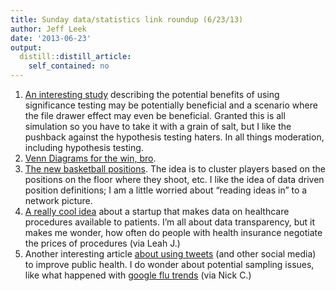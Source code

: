 ```yaml
---
title: Sunday data/statistics link roundup (6/23/13)
author: Jeff Leek
date: '2013-06-23'
output:
  distill::distill_article:
    self_contained: no
---
```


  1. [An interesting study](http://www.plosone.org/article/info:doi%2F10.1371%2Fjournal.pone.0066463) describing the potential benefits of using significance testing may be potentially beneficial and a scenario where the file drawer effect may even be beneficial. Granted this is all simulation so you have to take it with a grain of salt, but I like the pushback against the hypothesis testing haters. In all things moderation, including hypothesis testing.
  2. [Venn Diagrams for the win, bro](http://www.npr.org/blogs/codeswitch/2013/06/21/193881290/jeah-we-mapped-out-the-four-basic-aspects-of-being-a-bro).
  3. [The new basketball positions](http://www.youtube.com/watch?v=E-gpSQQe3w8). The idea is to cluster players based on the positions on the floor where they shoot, etc. I like the idea of data driven position definitions; I am a little worried about "reading ideas in" to a network picture.
  4. [A really cool idea](http://qz.com/95516/an-start-ups-plan-to-make-us-health-care-cheaper-tell-people-what-it-costs/) about a startup that makes data on healthcare procedures available to patients. I'm all about data transparency, but it makes me wonder, how often do people with health insurance negotiate the prices of procedures (via Leah J.)
  5. Another interesting article [about using tweets](http://www.nytimes.com/2013/06/23/opinion/sunday/theres-a-fly-in-my-tweets.html?emc=eta1&_r=0) (and other social media) to improve public health. I do wonder about potential sampling issues, like what happened with [google flu trends](http://bits.blogs.nytimes.com/2013/02/24/disruptions-google-flu-trends-shows-problems-of-big-data-without-context/) (via Nick C.)
